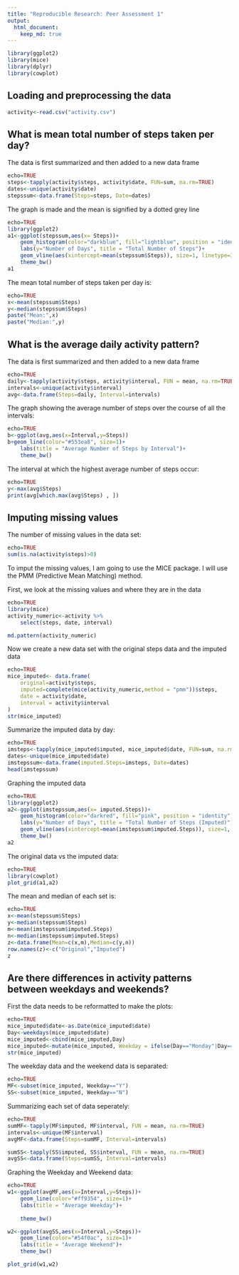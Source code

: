 ```yaml
---
title: "Reproducible Research: Peer Assessment 1"
output: 
  html_document:
    keep_md: true
---
```

```r
library(ggplot2)
library(mice)
library(dplyr)
library(cowplot)
```

## Loading and preprocessing the data

```r
activity<-read.csv("activity.csv")

```


## What is mean total number of steps taken per day?

The data is first summarized and then added to a new data frame
```r
echo=TRUE
steps<-tapply(activity$steps, activity$date, FUN=sum, na.rm=TRUE)
dates<-unique(activity$date)
stepssum<-data.frame(Steps=steps, Date=dates)
```

The graph is made and the mean is signified by a dotted grey line
```r
echo=TRUE
library(ggplot2)
a1<-ggplot(stepssum,aes(x= Steps))+
    geom_histogram(color="darkblue", fill="lightblue", position = "identity")+
    labs(y="Number of Days", title = "Total Number of Steps")+
    geom_vline(aes(xintercept=mean(stepssum$Steps)), size=1, linetype=3, color="#878787")+
    theme_bw()
a1
```

The mean total number of steps taken per day is:
```r
echo=TRUE
x<-mean(stepssum$Steps)
y<-median(stepssum$Steps)
paste("Mean:",x)
paste("Median:",y)
```

## What is the average daily activity pattern?

The data is first summarized and then added to a new data frame
```r
echo=TRUE
daily<-tapply(activity$steps, activity$interval, FUN = mean, na.rm=TRUE)
intervals<-unique(activity$interval)
avg<-data.frame(Steps=daily, Interval=intervals)
```

The graph showing the average number of steps over the course of all the intervals:
```r
echo=TRUE
b<-ggplot(avg,aes(x=Interval,y=Steps))
b+geom_line(color="#553ea8", size=1)+
    labs(title = "Average Number of Steps by Interval")+
    theme_bw()
```

The interval at which the highest average number of steps occur:
```r
echo=TRUE
y<-max(avg$Steps)
print(avg[which.max(avg$Steps) , ])
```

## Imputing missing values

The number of missing values in the data set: 
```r
echo=TRUE
sum(is.na(activity$steps)>0)
```

To imput the missing values, I am going to use the MICE package. I will use the PMM (Predictive Mean Matching) method.

First, we look at the missing values and where they are in the data
```r
echo=TRUE
library(mice)
activity_numeric<-activity %>%
    select(steps, date, interval)

md.pattern(activity_numeric)
```

Now we create a new data set with the original steps data and the imputed data
```r
echo=TRUE
mice_imputed<- data.frame(
    original=activity$steps,
    imputed=complete(mice(activity_numeric,method = "pmm"))$steps,
    date = activity$date,
    interval = activity$interval
)
str(mice_imputed)
```

Summarize the imputed data by day:
```r
echo=TRUE
imsteps<-tapply(mice_imputed$imputed, mice_imputed$date, FUN=sum, na.rm=TRUE)
dates<-unique(mice_imputed$date)
imstepssum<-data.frame(imputed.Steps=imsteps, Date=dates)
head(imstepssum)
```

Graphing the imputed data
```r
echo=TRUE
library(ggplot2)
a2<-ggplot(imstepssum,aes(x= imputed.Steps))+
    geom_histogram(color="darkred", fill="pink", position = "identity")+
    labs(y="Number of Days", title = "Total Number of Steps (Imputed)")+
    geom_vline(aes(xintercept=mean(imstepssum$imputed.Steps)), size=1, linetype=3, color="#878787")+
    theme_bw()
a2
```

The original data vs the imputed data:
```r
echo=TRUE
library(cowplot)
plot_grid(a1,a2)
```

The mean and median of each set is:
```r
echo=TRUE
x<-mean(stepssum$Steps)
y<-median(stepssum$Steps)
m<-mean(imstepssum$imputed.Steps)
n<-median(imstepssum$imputed.Steps)
z<-data.frame(Mean=c(x,m),Median=c(y,n))
row.names(z)<-c("Original","Imputed")
z
```

## Are there differences in activity patterns between weekdays and weekends?

First the data needs to be reformatted to make the plots:
```r
echo=TRUE
mice_imputed$date<-as.Date(mice_imputed$date)
Day<-weekdays(mice_imputed$date)
mice_imputed<-cbind(mice_imputed,Day)
mice_imputed<-mutate(mice_imputed, Weekday = ifelse(Day=="Monday"|Day=="Tuesday"|Day=="Wednesday"|Day=="Thursday"|Day=="Friday","Y","N"))
str(mice_imputed)
```

The weekday data and the weekend data is separated:
```r
echo=TRUE
MF<-subset(mice_imputed, Weekday=="Y")
SS<-subset(mice_imputed, Weekday=="N")
```

Summarizing each set of data seperately:
```r
echo=TRUE
sumMF<-tapply(MF$imputed, MF$interval, FUN = mean, na.rm=TRUE)
intervals<-unique(MF$interval)
avgMF<-data.frame(Steps=sumMF, Interval=intervals)

sumSS<-tapply(SS$imputed, SS$interval, FUN = mean, na.rm=TRUE)
avgSS<-data.frame(Steps=sumSS, Interval=intervals)
```

Graphing the Weekday and Weekend data:
```r
echo=TRUE
w1<-ggplot(avgMF,aes(x=Interval,y=Steps))+
    geom_line(color="#ff9354", size=1)+
    labs(title = "Average Weekday")+
    
    theme_bw()

w2<-ggplot(avgSS,aes(x=Interval,y=Steps))+
    geom_line(color="#54f0ac", size=1)+
    labs(title = "Average Weekend")+
    theme_bw()

plot_grid(w1,w2)
```














